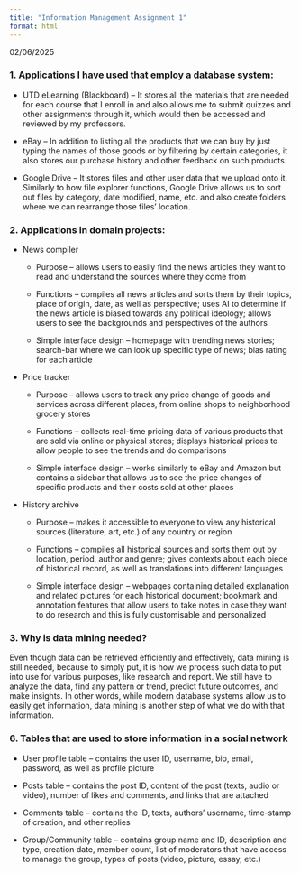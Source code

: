 ```yaml
---
title: "Information Management Assignment 1"
format: html
---
```


02/06/2025

### 1. Applications I have used that employ a database system:

-   UTD eLearning (Blackboard) – It stores all the materials that are needed for each course that I enroll in and also allows me to submit quizzes and other assignments through it, which would then be accessed and reviewed by my professors.

-   eBay – In addition to listing all the products that we can buy by just typing the names of those goods or by filtering by certain categories, it also stores our purchase history and other feedback on such products.

-   Google Drive – It stores files and other user data that we upload onto it. Similarly to how file explorer functions, Google Drive allows us to sort out files by category, date modified, name, etc. and also create folders where we can rearrange those files' location.

### 2. Applications in domain projects:

-   News compiler

    -   Purpose – allows users to easily find the news articles they want to read and understand the sources where they come from

    -   Functions – compiles all news articles and sorts them by their topics, place of origin, date, as well as perspective; uses AI to determine if the news article is biased towards any political ideology; allows users to see the backgrounds and perspectives of the authors

    -   Simple interface design – homepage with trending news stories; search-bar where we can look up specific type of news; bias rating for each article

-   Price tracker

    -   Purpose – allows users to track any price change of goods and services across different places, from online shops to neighborhood grocery stores

    -   Functions – collects real-time pricing data of various products that are sold via online or physical stores; displays historical prices to allow people to see the trends and do comparisons

    -   Simple interface design – works similarly to eBay and Amazon but contains a sidebar that allows us to see the price changes of specific products and their costs sold at other places

-   History archive

    -   Purpose – makes it accessible to everyone to view any historical sources (literature, art, etc.) of any country or region

    -   Functions – compiles all historical sources and sorts them out by location, period, author and genre; gives contexts about each piece of historical record, as well as translations into different languages

    -   Simple interface design – webpages containing detailed explanation and related pictures for each historical document; bookmark and annotation features that allow users to take notes in case they want to do research and this is fully customisable and personalized

### 3. Why is data mining needed?

Even though data can be retrieved efficiently and effectively, data mining is still needed, because to simply put, it is how we process such data to put into use for various purposes, like research and report. We still have to analyze the data, find any pattern or trend, predict future outcomes, and make insights. In other words, while modern database systems allow us to easily get information, data mining is another step of what we do with that information.

### 6. Tables that are used to store information in a social network

-   User profile table – contains the user ID, username, bio, email, password, as well as profile picture

-   Posts table – contains the post ID, content of the post (texts, audio or video), number of likes and comments, and links that are attached

-   Comments table – contains the ID, texts, authors' username, time-stamp of creation, and other replies

-   Group/Community table – contains group name and ID, description and type, creation date, member count, list of moderators that have access to manage the group, types of posts (video, picture, essay, etc.)
